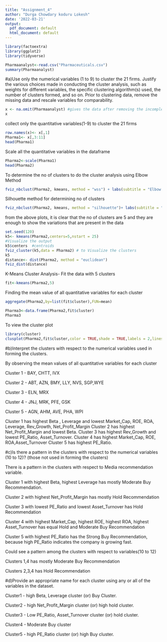 ```yaml
---
title: "Assignment_4"
author: "Durga Chowdary koduru Lokesh"
date: '2022-03-21'
output:
  pdf_document: default
  html_document: default
---
```


```r

library(factoextra)
library(ggplot2)
library(tidyverse)

Pharmaanalyst<-read.csv("Pharmaceuticals.csv")
summary(Pharmaanalyst)
```
#a)Use only the numerical variables (1 to 9) to cluster the 21 firms. Justify the various choices made in conducting the cluster analysis, such as weights for different variables, the specific clustering algorithm(s) used, the number of clusters formed, and so on.
Prior to clustering data, remove the missing data and rescale variables for comparability.
```r
x <- na.omit(Pharmaanalyst) #gives the data after removing the incomplete cases.
x
```
collect only the quantitative variables(1-9) to cluster the 21 firms
```r
row.names(x)<- x[,1]
Pharma1<- x[,3:11]
head(Pharma1)
```
Scale all the quantitative variables in the dataframe
```r
Pharma2<-scale(Pharma1)
head(Pharma2)
```
To determine the no of clusters to do the cluster analysis using Elbow Method
```r
fviz_nbclust(Pharma2, kmeans, method = "wss") + labs(subtitle = "Elbow Method")
```
Silhouette method for determining no of clusters
```r
fviz_nbclust(Pharma2, kmeans, method = "silhouette")+ labs(subtitle = "Silhouette Method")
```
from the above plots, it is clear that the no of clusters are 5 and they are enough to show the variations that are present in the data
```r
set.seed(120)
k5<- kmeans(Pharma2,centers=5,nstart = 25) 
#Visualize the output
k5$centers  #centroids
fviz_cluster(k5,data = Pharma2) # to Visualize the clusters
k5
distance<- dist(Pharma2, method = "euclidean")
fviz_dist(distance)
```
K-Means Cluster Analysis- Fit the data with 5 clusters

```r
fit<-kmeans(Pharma2,5)
```

Finding the mean value of all quantitative variables for each cluster

```r
aggregate(Pharma2,by=list(fit$cluster),FUN=mean)
```
```r
Pharma3<-data.frame(Pharma2,fit$cluster)
Pharma3

```
To view the cluster plot
```r
library(cluster)
clusplot(Pharma2,fit$cluster,color = TRUE,shade = TRUE,labels = 2,lines = 0)
```

#b)Interpret the clusters with respect to the numerical variables used in forming the clusters.

By observing the mean values of all quantitative variables for each cluster

Cluster 1 - BAY, CHTT, IVX

Cluster 2 - ABT, AZN, BMY, LLY, NVS, SGP,WYE

Cluster 3 - ELN, MRX

Cluster 4 - JNJ, MRK, PFE, GSK

Cluster 5 - AGN, AHM, AVE, PHA, WPI

Cluster 1 has highest Beta , Leverage and lowest Market_Cap, ROE, ROA, Leverage, Rev_Growth, Net_Profit_Margin
Cluster 2 has highest Net_Profit_Margin and lowest Beta.
Cluster 3 has highest Rev_Growth and lowest PE_Ratio, Asset_Turnover.
Cluster 4 has highest Market_Cap, ROE, ROA,Asset_Turnover 
Cluster 5 has highest PE_Ratio.

#c)Is there a pattern in the clusters with respect to the numerical variables (10 to 12)? (those not used in forming the clusters)

There is a pattern in the clusters with respect to Media recommendation variable.

Cluster 1 with highest Beta, highest Leverage has mostly Moderate Buy Recommendation.

Cluster 2 with highest Net_Profit_Margin has mostly Hold Recommendation

Cluster 3 with lowest PE_Ratio  and lowest Asset_Turnover has Hold Recommendation

Cluster 4 with highest Market_Cap, highest ROE, highest ROA, highest Asset_Turnover has equal Hold and Moderate Buy Recommendation

Cluster 5 with highest PE_Ratio  has the Strong Buy Recommendation, because high PE_Ratio indicates the company is growing fast.

Could see a pattern among the clusters with respect to variables(10 to 12)

Clusters 1,4 has mostly Moderate Buy Recommendation

Clusters 2,3,4 has Hold Recommendation
                                                      
#d)Provide an appropriate name for each cluster using any or all of the variables in the dataset.

Cluster1 - high Beta, Leverage cluster (or) Buy Cluster. 

Cluster2 - high Net_Profit_Margin cluster (or) high hold cluster.

Cluster3 - Low PE_Ratio, Asset_Turnover cluster (or) hold cluster.

Cluster4 - Moderate Buy cluster

Cluster5 - high PE_Ratio cluster (or) high Buy cluster.
